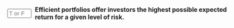 
::: {.question-block}

<form onsubmit="event.preventDefault(); checkAnswerBox('module3_tf_q6','T')" style="display: flex; align-items: center; gap: 8px;">
<input type="text" id="module3_tf_q6" name="module3_tf_q6" maxlength="1" placeholder="T or F" style="width: 55px;" data-correct-answer="T" /> 
<label for="module3_tf_q6"><strong>Efficient portfolios offer investors the highest possible expected return for a given level of risk.</strong></label>
</form>

<div id="feedback-module3_tf_q6" class="feedback" data-status="" style="display:none;">
The sentence is TRUE. By definition, portfolios on the efficient frontier maximize expected return for a particular volatility.
</div>
:::

